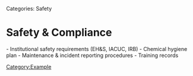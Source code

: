 Categories: Safety

= Safety & Compliance =

- Institutional safety requirements (EH&S, IACUC, IRB)
- Chemical hygiene plan
- Maintenance & incident reporting procedures
- Training records

[[Category:Example]]
